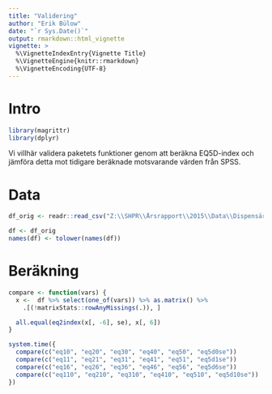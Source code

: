 ```yaml
---
title: "Validering"
author: "Erik Bülow"
date: "`r Sys.Date()`"
output: rmarkdown::html_vignette
vignette: >
  %\VignetteIndexEntry{Vignette Title}
  %\VignetteEngine{knitr::rmarkdown}
  %\VignetteEncoding{UTF-8}
---
```



# Intro

```r
library(magrittr)
library(dplyr)
```

Vi villhär validera paketets funktioner genom att beräkna EQ5D-index och jämföra detta mot tidigare beräknade motsvarande värden från SPSS.


# Data
```r
df_orig <- readr::read_csv("Z:\\SHPR\\Årsrapport\\2015\\Data\\Dispensären_SE.txt")

df <- df_orig
names(df) <- tolower(names(df))
```


# Beräkning

```r

compare <- function(vars) {
  x <-  df %>% select(one_of(vars)) %>% as.matrix() %>% 
    .[(!matrixStats::rowAnyMissings(.)), ] 

  all.equal(eq2index(x[, -6], se), x[, 6])
}

system.time({
  compare(c("eq10", "eq20", "eq30", "eq40", "eq50", "eq5d0se"))
  compare(c("eq11", "eq21", "eq31", "eq41", "eq51", "eq5d1se"))
  compare(c("eq16", "eq26", "eq36", "eq46", "eq56", "eq5d6se"))
  compare(c("eq110", "eq210", "eq310", "eq410", "eq510", "eq5d10se"))
})
```

